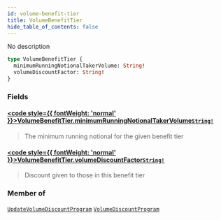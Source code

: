 ```yaml
---
id: volume-benefit-tier
title: VolumeBenefitTier
hide_table_of_contents: false
---
```








No description

```graphql
type VolumeBenefitTier {
  minimumRunningNotionalTakerVolume: String!
  volumeDiscountFactor: String!
}
```


### Fields

#### [<code style={{ fontWeight: 'normal' }}>VolumeBenefitTier.<b>minimumRunningNotionalTakerVolume</b></code>](#)<Bullet />[`String!`](/testnet/api/graphql/scalars/string) <Badge class="secondary" text="non-null"/> <Badge class="secondary" text="scalar"/>
> The minimum running notional for the given benefit tier
> 

#### [<code style={{ fontWeight: 'normal' }}>VolumeBenefitTier.<b>volumeDiscountFactor</b></code>](#)<Bullet />[`String!`](/testnet/api/graphql/scalars/string) <Badge class="secondary" text="non-null"/> <Badge class="secondary" text="scalar"/>
> Discount given to those in this benefit tier
> 



### Member of

[`UpdateVolumeDiscountProgram`](/testnet/api/graphql/objects/update-volume-discount-program)  <Badge class="secondary" text="object"/><Bullet />[`VolumeDiscountProgram`](/testnet/api/graphql/objects/volume-discount-program)  <Badge class="secondary" text="object"/>



